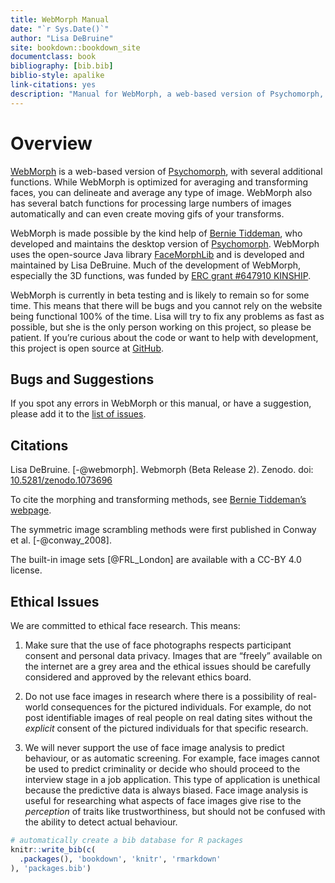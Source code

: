 ```yaml
--- 
title: WebMorph Manual
date: "`r Sys.Date()`"
author: "Lisa DeBruine"
site: bookdown::bookdown_site
documentclass: book
bibliography: [bib.bib]
biblio-style: apalike
link-citations: yes
description: "Manual for WebMorph, a web-based version of Psychomorph, with several additional functions."
---
```


# Overview {-}

[WebMorph](https://webmorph.org) is a web-based version of [Psychomorph](http://users.aber.ac.uk/bpt/jpsychomorph/), with several additional functions. While WebMorph is optimized for averaging and transforming faces, you can delineate and average any type of image. WebMorph also has several batch functions for processing large numbers of images automatically and can even create moving gifs of your transforms.

WebMorph is made possible by the kind help of [Bernie Tiddeman](http://users.aber.ac.uk/bpt/), who developed and maintains the desktop version of [Psychomorph](http://users.aber.ac.uk/bpt/jpsychomorph/). WebMorph uses the open-source Java library [FaceMorphLib](http://users.aber.ac.uk/bpt/jpsychomorph/version6/javadoc/) and is developed and maintained by Lisa DeBruine. Much of the development of WebMorph, especially the 3D functions, was funded by [ERC grant #647910 KINSHIP](http://cordis.europa.eu/project/rcn/198451_en.html).

WebMorph is currently in beta testing and is likely to remain so for some time. This means that there will be bugs and you cannot rely on the website being functional 100% of the time. Lisa will try to fix any problems as fast as possible, but she is the only person working on this project, so please be patient. If you're curious about the code or want to help with development, this project is open source at [GitHub](https://github.com/debruine/webmorph). 

## Bugs and Suggestions

<div class="bug">
If you spot any errors in WebMorph or this manual, or have a suggestion, please add it to the [list of issues](https://github.com/debruine/webmorph/issues){target="_blank"}.
</div>

## Citations

Lisa DeBruine. [-@webmorph]. Webmorph (Beta Release 2). Zenodo. doi: [10.5281/zenodo.1073696](https://dx.dio.org/10.5281/zenodo.1073696){target="_blank"}

To cite the morphing and transforming methods, see  [Bernie Tiddeman's webpage](http://users.aber.ac.uk/bpt/jpsychomorph/){target="_blank"}.

The symmetric image scrambling methods were first published in Conway et al. [-@conway_2008].

The built-in image sets [@FRL_London] are available with a CC-BY 4.0 license.

## Ethical Issues

We are committed to ethical face research. This means:

1. Make sure that the use of face photographs respects participant consent and personal data privacy. Images that are "freely" available on the internet are a grey area and the ethical issues should be carefully considered and approved by the relevant ethics board.

2. Do not use face images in research where there is a possibility of real-world consequences for the pictured individuals. For example, do not post identifiable images of real people on real dating sites without the *explicit* consent of the pictured individuals for that specific research.

3. We will never support the use of face image analysis to predict behaviour, or as automatic screening. For example, face images cannot be used to predict criminality or decide who should proceed to the interview stage in a job application. This type of application is unethical because the predictive data is always biased. Face image analysis is useful for researching what aspects of face images give rise to the *perception* of traits like trustworthiness, but should not be confused with the ability to detect actual behaviour.



```r
# automatically create a bib database for R packages
knitr::write_bib(c(
  .packages(), 'bookdown', 'knitr', 'rmarkdown'
), 'packages.bib')
```
